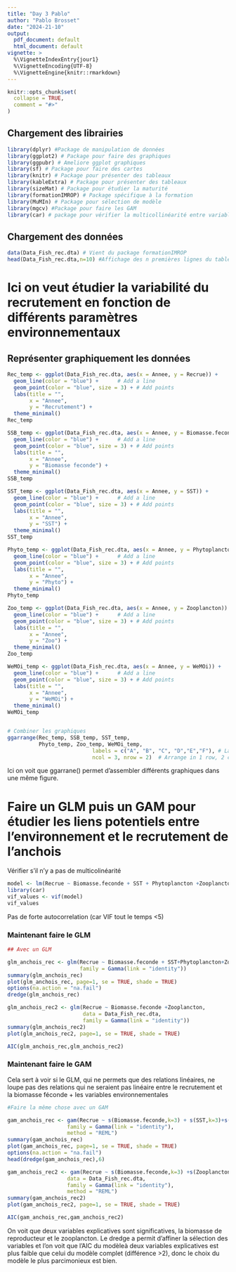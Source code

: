 ```yaml
---
title: "Day 3 Pablo"
author: "Pablo Brosset"
date: "2024-21-10"
output:
  pdf_document: default
  html_document: default
vignette: >
  %\VignetteIndexEntry{jour1}
  %\VignetteEncoding{UTF-8}
  %\VignetteEngine{knitr::rmarkdown}
---
```



```r
knitr::opts_chunk$set(
  collapse = TRUE,
  comment = "#>"
)

```



## Chargement des librairies

```r
library(dplyr) #Package de manipulation de données
library(ggplot2) # Package pour faire des graphiques
library(ggpubr) # Ameliore ggplot graphiques
library(sf) # Package pour faire des cartes
library(knitr) # Package pour présenter des tableaux
library(kableExtra) # Package pour présenter des tableaux
library(sizeMat) # Package pour étudier la maturité
library(formationIMROP) # Package spécifique à la formation
library(MuMIn) # Package pour sélection de modèle
library(mgcv) #Package pour faire les GAM
library(car) # package pour vérifier la multicollinéarité entre variables explicatives
```


## Chargement des données

```r
data(Data_Fish_rec.dta) # Vient du package formationIMROP
head(Data_Fish_rec.dta,n=10) #Affichage des n premières lignes du tableau 
```


# Ici on veut étudier la variabilité du recrutement en fonction de différents paramètres environnementaux

## Représenter graphiquement les données

```r
Rec_temp <- ggplot(Data_Fish_rec.dta, aes(x = Annee, y = Recrue)) +
  geom_line(color = "blue") +      # Add a line
  geom_point(color = "blue", size = 3) + # Add points
  labs(title = "",
       x = "Annee",
       y = "Recrutement") +
  theme_minimal()
Rec_temp

SSB_temp <- ggplot(Data_Fish_rec.dta, aes(x = Annee, y = Biomasse.feconde)) +
  geom_line(color = "blue") +      # Add a line
  geom_point(color = "blue", size = 3) + # Add points
  labs(title = "",
       x = "Annee",
       y = "Biomasse feconde") +
  theme_minimal()
SSB_temp

SST_temp <- ggplot(Data_Fish_rec.dta, aes(x = Annee, y = SST)) +
  geom_line(color = "blue") +      # Add a line
  geom_point(color = "blue", size = 3) + # Add points
  labs(title = "",
       x = "Annee",
       y = "SST") +
  theme_minimal()
SST_temp

Phyto_temp <- ggplot(Data_Fish_rec.dta, aes(x = Annee, y = Phytoplancton)) +
  geom_line(color = "blue") +      # Add a line
  geom_point(color = "blue", size = 3) + # Add points
  labs(title = "",
       x = "Annee",
       y = "Phyto") +
  theme_minimal()
Phyto_temp

Zoo_temp <- ggplot(Data_Fish_rec.dta, aes(x = Annee, y = Zooplancton)) +
  geom_line(color = "blue") +      # Add a line
  geom_point(color = "blue", size = 3) + # Add points
  labs(title = "",
       x = "Annee",
       y = "Zoo") +
  theme_minimal()
Zoo_temp

WeMOi_temp <- ggplot(Data_Fish_rec.dta, aes(x = Annee, y = WeMOi)) +
  geom_line(color = "blue") +      # Add a line
  geom_point(color = "blue", size = 3) + # Add points
  labs(title = "",
       x = "Annee",
       y = "WeMOi") +
  theme_minimal()
WeMOi_temp


# Combiner les graphiques
ggarrange(Rec_temp, SSB_temp, SST_temp,
          Phyto_temp, Zoo_temp, WeMOi_temp,
                           labels = c("A", "B", "C", "D","E","F"), # Labels for each plot
                           ncol = 3, nrow = 2)  # Arrange in 1 row, 2 columns
```

Ici on voit que ggarrane() permet d'assembler différents graphiques dans une même figure.


#  Faire un GLM puis un GAM pour étudier les liens potentiels entre l'environnement et le recrutement de l'anchois

Vérifier s'il n'y a pas de multicolinéarité

```r
model <- lm(Recrue ~ Biomasse.feconde + SST + Phytoplancton +Zooplancton + WeMOi, data = Data_Fish_rec.dta)
library(car)
vif_values <- vif(model)
vif_values
```

Pas de forte autocorrelation (car VIF tout le temps <5)

### Maintenant faire le GLM

```r
## Avec un GLM

glm_anchois_rec <- glm(Recrue ~ Biomasse.feconde + SST+Phytoplancton+Zooplancton + WeMOi, data = Data_Fish_rec.dta,
                       family = Gamma(link = "identity"))
summary(glm_anchois_rec)
plot(glm_anchois_rec, page=1, se = TRUE, shade = TRUE)
options(na.action = "na.fail")
dredge(glm_anchois_rec)

glm_anchois_rec2 <- glm(Recrue ~ Biomasse.feconde +Zooplancton,
                        data = Data_Fish_rec.dta, 
                        family = Gamma(link = "identity"))
summary(glm_anchois_rec2)
plot(glm_anchois_rec2, page=1, se = TRUE, shade = TRUE)

AIC(glm_anchois_rec,glm_anchois_rec2)
```


### Maintenant faire le GAM
Cela sert à voir si le GLM, qui ne permets que des relations linéaires, ne loupe pas des relations qui ne seraient pas linéaire entre le recrutement et la biomasse féconde + les variables environnementales

```r
#Faire la même chose avec un GAM

gam_anchois_rec <- gam(Recrue ~ s(Biomasse.feconde,k=3) + s(SST,k=3)+s(Phytoplancton,k=3)+s(Zooplancton,k=3) + s(WeMOi,k=3), data = Data_Fish_rec.dta,
                   family = Gamma(link = "identity"), 
                   method = "REML")
summary(gam_anchois_rec)
plot(gam_anchois_rec, page=1, se = TRUE, shade = TRUE)
options(na.action = "na.fail")
head(dredge(gam_anchois_rec),6)

gam_anchois_rec2 <- gam(Recrue ~ s(Biomasse.feconde,k=3) +s(Zooplancton, k=3),
                   data = Data_Fish_rec.dta, 
                   family = Gamma(link = "identity"), 
                   method = "REML")
summary(gam_anchois_rec2)
plot(gam_anchois_rec2, page=1, se = TRUE, shade = TRUE)

AIC(gam_anchois_rec,gam_anchois_rec2)
```

On voit que deux variables explicatives sont significatives, la biomasse de reproducteur et le zooplancton.
Le dredge a permit d'affiner la sélection des variables et l'on voit que l'AIC du modèleà deux variables explicatives est plus faible que celui du modèle complet (différence >2), donc le choix du modèle le plus parcimonieux est bien.
